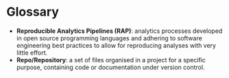 # Glossary

- **Reproducible Analytics Pipelines (RAP)**: analytics processes developed in open source programming languages and adhering to software engineering best practices to allow for reproducing analyses with very little effort.
- **Repo/Repository**: a set of files organised in a project for a specific purpose, containing code or documentation under version control.